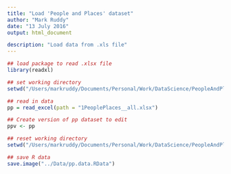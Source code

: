 ```yaml
---
title: "Load 'People and Places' dataset"
author: "Mark Ruddy"
date: "13 July 2016"
output: html_document

description: "Load data from .xls file"
---
```


```r

## load package to read .xlsx file
library(readxl)

## set working directory
setwd("/Users/markruddy/Documents/Personal/Work/DataScience/PeopleAndPlaces/Data/Original")

## read in data
pp = read_excel(path = "1PeoplePlaces__all.xlsx")

## Create version of pp dataset to edit
ppv <- pp

## reset working directory
setwd("/Users/markruddy/Documents/Personal/Work/DataScience/PeopleAndPlaces/Working")

## save R data
save.image("../Data/pp.data.RData")

```
